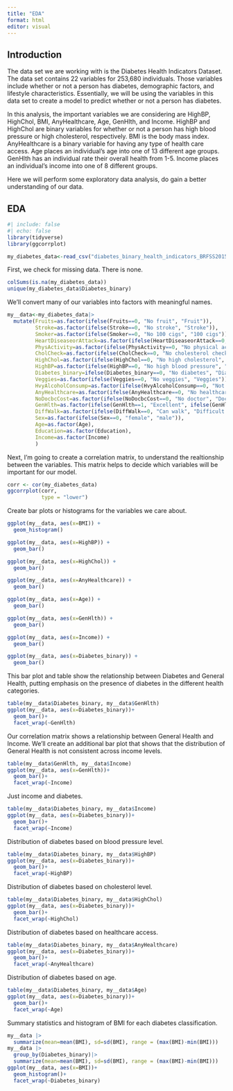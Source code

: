 ```yaml
---
title: "EDA"
format: html
editor: visual
---
```


## Introduction

The data set we are working with is the Diabetes Health Indicators Dataset. The data set contains 22 variables for 253,680 individuals. Those variables include whether or not a person has diabetes, demographic factors, and lifestyle characteristics. Essentially, we will be using the variables in this data set to create a model to predict whether or not a person has diabetes.

In this analysis, the important variables we are considering are HighBP, HighChol, BMI, AnyHealthcare, Age, GenHlth, and Income. HighBP and HighChol are binary variables for whether or not a person has high blood pressure or high cholesterol, respectively. BMI is the body mass index. AnyHealthcare is a binary variable for having any type of health care access. Age places an individual's age into one of 13 different age groups. GenHlth has an individual rate their overall health from 1-5. Income places an individual's income into one of 8 different groups.

Here we will perform some exploratory data analysis, do gain a better understanding of our data. 

## EDA

```r
#| include: false
#| echo: false
library(tidyverse)
library(ggcorrplot)
```

```r
my_diabetes_data<-read_csv("diabetes_binary_health_indicators_BRFSS2015.csv")
```

First, we check for missing data. There is none.

```r
colSums(is.na(my_diabetes_data))
unique(my_diabetes_data$Diabetes_binary)
```

We'll convert many of our variables into factors with meaningful names. 

```r
my__data<-my_diabetes_data|>
  mutate(Fruits=as.factor(ifelse(Fruits==0, "No fruit", "Fruit")),
         Stroke=as.factor(ifelse(Stroke==0, "No stroke", "Stroke")),
         Smoker=as.factor(ifelse(Smoker==0, "No 100 cigs", "100 cigs")),
         HeartDiseaseorAttack=as.factor(ifelse(HeartDiseaseorAttack==0, "No CHD/MI", "CHD/MI")),
         PhysActivity=as.factor(ifelse(PhysActivity==0, "No physical activity past 30 days", "Physical activity past 30 days")),
         CholCheck=as.factor(ifelse(CholCheck==0, "No cholesterol check in 5 years", "Cholesterol check in past 5 years")),
         HighChol=as.factor(ifelse(HighChol==0, "No high cholesterol", "High cholesterol")),
         HighBP=as.factor(ifelse(HighBP==0, "No high blood pressure", "High blood pressure")),
         Diabetes_binary=ifelse(Diabetes_binary==0, "No diabetes", "Diabetes"),
         Veggies=as.factor(ifelse(Veggies==0, "No veggies", "Veggies")),
         HvyAlcoholConsump=as.factor(ifelse(HvyAlcoholConsump==0, "Not heavy Drinker", "Heavy Drinker")),
         AnyHealthcare=as.factor(ifelse(AnyHealthcare==0, "No healthcare", "Healthcare")),
         NoDocbcCost=as.factor(ifelse(NoDocbcCost==0, "No doctor", "Doctor")),
         GenHlth=as.factor(ifelse(GenHlth==1, "Excellent", ifelse(GenHlth==2, "Very good", ifelse(GenHlth==3, "Good", ifelse(GenHlth==4, "Fair", "Poor"))))),
         DiffWalk=as.factor(ifelse(DiffWalk==0, "Can walk", "Difficult walking")),
         Sex=as.factor(ifelse(Sex==0, "female", "male")),
         Age=as.factor(Age),
         Education=as.factor(Education),
         Income=as.factor(Income)
         )

```

Next, I'm going to create a correlation matrix, to understand the realtionship between the variables. This matrix helps to decide which variables will be important for our model.

```r
corr <- cor(my_diabetes_data)
ggcorrplot(corr,
           type = "lower")
```

Create bar plots or histograms for the variables we care about.

```r
ggplot(my__data, aes(x=BMI)) + 
  geom_histogram()

ggplot(my__data, aes(x=HighBP)) + 
  geom_bar()

ggplot(my__data, aes(x=HighChol)) + 
  geom_bar()

ggplot(my__data, aes(x=AnyHealthcare)) + 
  geom_bar()

ggplot(my__data, aes(x=Age)) + 
  geom_bar()

ggplot(my__data, aes(x=GenHlth)) + 
  geom_bar()

ggplot(my__data, aes(x=Income)) + 
  geom_bar()

ggplot(my__data, aes(x=Diabetes_binary)) + 
  geom_bar() 
```

This bar plot and table show the relationship between Diabetes and General Health, putting emphasis on the presence of diabetes in the different health categories.

```r
table(my__data$Diabetes_binary, my__data$GenHlth)
ggplot(my__data, aes(x=Diabetes_binary))+
  geom_bar()+
  facet_wrap(~GenHlth)
```

Our correlation matrix shows a relationship between General Health and Income. We'll create an additional bar plot that shows that the distribution of General Health is not consistent across income levels.

```r
table(my__data$GenHlth, my__data$Income)
ggplot(my__data, aes(x=GenHlth))+
  geom_bar()+
  facet_wrap(~Income)
```

Just income and diabetes.

```r
table(my__data$Diabetes_binary, my__data$Income)
ggplot(my__data, aes(x=Diabetes_binary))+
  geom_bar()+
  facet_wrap(~Income)
```

Distribution of diabetes based on blood pressure level.

```r
table(my__data$Diabetes_binary, my__data$HighBP)
ggplot(my__data, aes(x=Diabetes_binary))+
  geom_bar()+
  facet_wrap(~HighBP)
```

Distribution of diabetes based on cholesterol level.

```r
table(my__data$Diabetes_binary, my__data$HighChol)
ggplot(my__data, aes(x=Diabetes_binary))+
  geom_bar()+
  facet_wrap(~HighChol)
```

Distribution of diabetes based on healthcare access.

```r
table(my__data$Diabetes_binary, my__data$AnyHealthcare)
ggplot(my__data, aes(x=Diabetes_binary))+
  geom_bar()+
  facet_wrap(~AnyHealthcare)
```

Distribution of diabetes based on age.

```r
table(my__data$Diabetes_binary, my__data$Age)
ggplot(my__data, aes(x=Diabetes_binary))+
  geom_bar()+
  facet_wrap(~Age)
```

Summary statistics and histogram of BMI for each diabetes classification.

```r
my__data |>
  summarize(mean=mean(BMI), sd=sd(BMI), range = (max(BMI)-min(BMI)))
my__data |>
  group_by(Diabetes_binary)|>
  summarize(mean=mean(BMI), sd=sd(BMI), range = (max(BMI)-min(BMI)))
ggplot(my__data, aes(x=BMI))+
  geom_histogram()+
  facet_wrap(~Diabetes_binary)
```